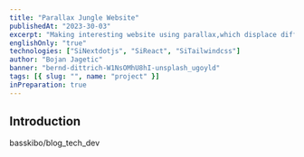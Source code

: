 ```yaml
---
title: "Parallax Jungle Website"
publishedAt: "2023-30-03"
excerpt: "Making interesting website using parallax,which displace difference in apparent direction of an object as seen from two different points not on a straight line with the object"
englishOnly: "true"
technologies: ["SiNextdotjs", "SiReact", "SiTailwindcss"]
author: "Bojan Jagetic"
banner: "bernd-dittrich-W1NsOMhU8hI-unsplash_ugoyld"
tags: [{ slug: "", name: "project" }]
inPreparation: true
---
```


## Introduction

<CloudinaryImage
   src='https://res.cloudinary.com/dr1sm5gnj/image/upload/v1662131616/igutech/dim-hou-BjD3KhnTIkg-unsplash_zoagnr.jpg'
   text='Content not available yet'
   alt='Content not available yet'
/>

<GithubCardRepository>basskibo/blog_tech_dev</GithubCardRepository>
